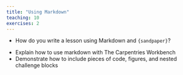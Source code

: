 ```yaml
---
title: "Using Markdown"
teaching: 10
exercises: 2
---
```


:::::::::::::::::::::::::::::::::::::: questions

- How do you write a lesson using Markdown and `{sandpaper}`?

::::::::::::::::::::::::::::::::::::::::::::::::

::::::::::::::::::::::::::::::::::::: objectives

- Explain how to use markdown with The Carpentries Workbench
- Demonstrate how to include pieces of code, figures, and nested challenge blocks

::::::::::::::::::::::::::::::::::::::::::::::::
